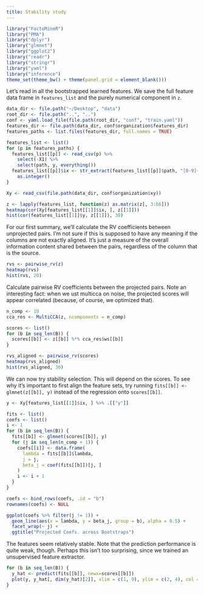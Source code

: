 ```yaml
---
title: Stability study
---
```



```r
library("FactoMineR")
library("PMA")
library("dplyr")
library("glmnet")
library("ggplot2")
library("readr")
library("stringr")
library("yaml")
library("inference")
theme_set(theme_bw() + theme(panel.grid = element_blank()))
```

Let's read in all the bootstrapped learned features. We save the full feature
data frame in `features_list` and the purely numerical component in `z`.

```r
data_dir <- file.path("~/Desktop", "data")
root_dir <- file.path("..", "..")
conf <- yaml.load_file(file.path(root_dir, "conf", "train.yaml"))
features_dir <- file.path(data_dir, conf$organization$features_dir)
features_paths <- list.files(features_dir, full.names = TRUE)

features_list <- list()
for (p in features_paths) {
  features_list[[p]] <- read_csv(p) %>%
    select(-X1) %>%
    select(path, y, everything())
  features_list[[p]]$ix <- str_extract(features_list[[p]]$path, "[0-9]+") %>%
    as.integer()
}

Xy <- read_csv(file.path(data_dir, conf$organization$xy))

z <- lapply(features_list, function(z) as.matrix(z[, 3:66]))
heatmap(cor(Xy[features_list[[1]]$ix, ], z[[1]]))
hist(cor(features_list[[1]]$y, z[[1]]), 30)
```

For our first summary, we'll calculate the RV coefficients between unprojected
pairs. I'm not sure if this is supposed to have any meaning if the columns are
not exactly aligned. It's just a measure of the overall information content
shared between the pairs, regardless of the column that is the source.

```r
rvs <- pairwise_rv(z)
heatmap(rvs)
hist(rvs, 20)
```

Calculate pairwise RV coefficients between the projected pairs. Note an
interesting fact: when we ust multicca on noise, the projected scores will
appear correlated (because, of course, we optimized that).

```r
n_comp <- 10
cca_res <- MultiCCA(z, ncomponents = n_comp)

scores <- list()
for (b in seq_len(B)) {
  scores[[b]] <- z[[b]] %*% cca_res$ws[[b]]
}

rvs_aligned <- pairwise_rv(scores)
heatmap(rvs_aligned)
hist(rvs_aligned, 30)
```

We can now try stability selection. This will depend on the scores. To see why
it's important to first align the feature sets, try running `fits[[b]] <-
glmnet(z[[b]], y)` instead of the regression onto `scores[[b]]`.

```r
y <- Xy[features_list[[1]]$ix, ] %>% .[["y"]]

fits <- list()
coefs <- list()
i <- 1
for (b in seq_len(B)) {
  fits[[b]] <- glmnet(scores[[b]], y)
  for (j in seq_len(n_comp + 1)) {
    coefs[[i]] <- data.frame(
      lambda = fits[[b]]$lambda,
      j = j,
      beta_j = coef(fits[[b]])[j, ]
    )
    i <- i + 1
  }
}

coefs <- bind_rows(coefs, .id = "b")
rownames(coefs) <- NULL

ggplot(coefs %>% filter(j != 1)) +
  geom_line(aes(x = lambda, y = beta_j, group = b), alpha = 0.5) +
  facet_wrap(~ j) +
  ggtitle("Projected Coefs. across Bootstraps")
```

The features seem relatively stable. Note that the prediction performance is
quite weak, though. Perhaps this isn't too surprising, since we trained an
unsupervised feature extractor.

```r
for (b in seq_len(B)) {
  y_hat <- predict(fits[[b]], newx=scores[[b]])
  plot(y, y_hat[, dim(y_hat)[2]], xlim = c(1, 9), ylim = c(2, 4), col = rgb(0, 0, 0, 0.5), cex = 0.1, main = round(fits[[b]]$lambda[dim(y_hat)[2]], 6))
}
```
